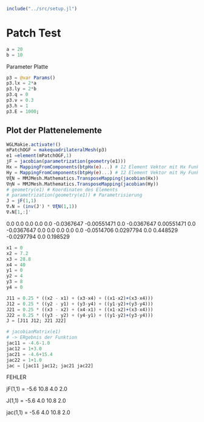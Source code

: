 ```julia
include("../src/setup.jl")
```

# Patch Test

```julia
a = 20 
b = 10 
```

Parameter Platte 
```julia
p3 = @var Params()
p3.lx = 2*a
p3.ly = 2*b
p3.q = 0
p3.ν = 0.3
p3.h = 1
p3.E = 1000;
```

## Plot der Plattenelemente
```julia
WGLMakie.activate!()
mPatchOGF = makequadrilateralMesh(p3)
e1 =element(mPatchOGF,1)
jF = jacobian(parametrization(geometry(e1)))
Hx = MappingFromComponents(btpHx(e)...) # 12 Element Vektor mit Hx Funktionen 
Hy = MappingFromComponents(btpHy(e)...) # 12 Element Vektor mit Hy Funktionen 
∇ξN = MMJMesh.Mathematics.TransposeMapping(jacobian(Hx))
∇ηN = MMJMesh.Mathematics.TransposeMapping(jacobian(Hy))
# geometry(e1) # Koordinaten des Elements
# parametrization(geometry(e1)) # Parametrisierung
J = jF(1,1)
∇ₓN = (inv(J') * ∇ξN(1,1))
∇ₓN[1,:]'

```

 0.0  0.0  0.0  0.0  0.0  -0.0367647  -0.00551471  0.0  -0.0367647   0.00551471  0.0  -0.0367647
 0.0  0.0  0.0  0.0  0.0  -0.0514706   0.0297794   0.0   0.448529   -0.0297794   0.0   0.198529


```julia

x1 = 0
x2 = 7.2
x3 = 28.8
x4 = 40
y1 = 0
y2 = 4
y3 = 8
y4 = 0

J11 = 0.25 * ((x2 - x1) + (x3-x4) + ((x1-x2)+(x3-x4)))
J12 = 0.25 * ((y2 - y1) + (y3-y4) + ((y1-y2)+(y3-y4)))
J21 = 0.25 * ((x3 - x2) + (x4-x1) + ((x1-x2)+(x3-x4)))
J22 = 0.25 * ((y3 - y2) + (y4-y1) + ((y1-y2)+(y3-y4)))
J = [J11 J12; J21 J22]
```


```julia
# jacobianMatrix(e1)
# -> ERgebnis der Funktion
jac11 = -4.6-1.0   
jac12 = 1+3.0
jac21 = -4.6+15.4  
jac22 = 1+1.0
jac = [jac11 jac12; jac21 jac22]
```

FEHLER 

jF(1,1) =   -5.6    10.8
             4.0     2.0

J(1,1) =    -5.6     4.0
            10.8     2.0

jac(1,1) =  -5.6     4.0
            10.8     2.0
